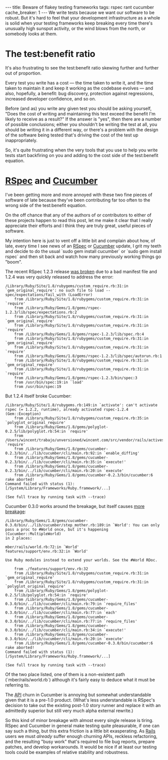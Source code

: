 ---
title: Beware of flakey testing frameworks
tags: rspec rant cucumber
cache_breaker: 1
---
We write tests because we want our software to be robust. But it's hard to feel that your development infrastructure as a whole is solid when your testing frameworks keep breaking every time there's unusually high sunspot activity, or the wind blows from the north, or somebody looks at them.

= The test:benefit ratio =

It's also frustrating to see the test:benefit ratio skewing further and further out of proportion.

Every test you write has a cost &mdash; the time taken to write it, and the time taken to maintain it and keep it working as the codebase evolves &mdash; and also, hopefully, a benefit: bug discovery, protection against regressions, increased developer confidence, and so on.

Before (and as) you write any given test you should be asking yourself, "Does the cost of writing and maintaining this test exceed the benefit I'm likely to receive as a result?" If the answer is "yes", then there are a number of possible conclusions; either you shouldn't be writing the test at all, you should be writing it in a different way, or there's a problem with the design of the software being tested that's driving the cost of the test up inappropriately.

So, it's quite frustrating when the very tools that you use to help you write tests start backfiring on you and adding to the cost side of the test:benefit equation.

= [[RSpec]] and [[Cucumber]] =

I've been getting more and more annoyed with these two fine pieces of software of late because they've been contributing far too often to the wrong side of the test:benefit equation.

On the off chance that any of the authors of or contributors to either of these projects happen to read this post, let me make it clear that I really appreciate their efforts and I think they are truly great, useful pieces of software.

My intention here is just to vent off a little bit and complain about how, of late, every time I see news of an [[RSpec]] or [[Cucumber]] update, I grit my teeth and decide to do the usual `sudo gem install cucumber` or `sudo gem install rspec` and then sit back and watch how many previously working things go "boom".

The recent RSpec 1.2.3 release [https://rspec.lighthouseapp.com/projects/5645/tickets/788 was broken] due to a bad manifest file and 1.2.4 was very quickly released to address the error:

<pre>/Library/Ruby/Site/1.8/rubygems/custom_require.rb:31:in `gem_original_require': no such file to load -- spec/expectations/fail_with (LoadError)
	from /Library/Ruby/Site/1.8/rubygems/custom_require.rb:31:in `require'
	from /Library/Ruby/Gems/1.8/gems/rspec-1.2.3/lib/spec/expectations.rb:2
	from /Library/Ruby/Site/1.8/rubygems/custom_require.rb:31:in `gem_original_require'
	from /Library/Ruby/Site/1.8/rubygems/custom_require.rb:31:in `require'
	from /Library/Ruby/Gems/1.8/gems/rspec-1.2.3/lib/spec.rb:4
	from /Library/Ruby/Site/1.8/rubygems/custom_require.rb:31:in `gem_original_require'
	from /Library/Ruby/Site/1.8/rubygems/custom_require.rb:31:in `require'
	from /Library/Ruby/Gems/1.8/gems/rspec-1.2.3/lib/spec/autorun.rb:1
	from /Library/Ruby/Site/1.8/rubygems/custom_require.rb:31:in `gem_original_require'
	from /Library/Ruby/Site/1.8/rubygems/custom_require.rb:31:in `require'
	from /Library/Ruby/Gems/1.8/gems/rspec-1.2.3/bin/spec:3
	from /usr/bin/spec:19:in `load'
	from /usr/bin/spec:19</pre>

But 1.2.4 itself broke Cucumber:

<pre>/Library/Ruby/Site/1.8/rubygems.rb:149:in `activate': can't activate rspec (= 1.2.2, runtime), already activated rspec-1.2.4 (Gem::Exception)
	from /Library/Ruby/Site/1.8/rubygems/custom_require.rb:35:in `polyglot_original_require'
	from /Library/Ruby/Gems/1.8/gems/polyglot-0.2.5/lib/polyglot.rb:54:in `require'
	from /Users/wincent/trabajo/unversioned/wincent.com/src/vendor/rails/activesupport/lib/active_support/dependencies.rb:158:in `require'
	from /Library/Ruby/Gems/1.8/gems/cucumber-0.2.3/bin/../lib/cucumber/cli/main.rb:92:in `enable_diffing'
	from /Library/Ruby/Gems/1.8/gems/cucumber-0.2.3/bin/../lib/cucumber/cli/main.rb:35:in `execute!'
	from /Library/Ruby/Gems/1.8/gems/cucumber-0.2.3/bin/../lib/cucumber/cli/main.rb:20:in `execute'
	from /Library/Ruby/Gems/1.8/gems/cucumber-0.2.3/bin/cucumber:6
rake aborted!
Command failed with status (1): [/System/Library/Frameworks/Ruby.framework/...]

(See full trace by running task with --trace)</pre>

Cucumber 0.3.0 works around the breakage, but itself causes [https://rspec.lighthouseapp.com/projects/16211/tickets/291 more breakage]:

<pre>/Library/Ruby/Gems/1.8/gems/cucumber-0.3.0/bin/../lib/cucumber/step_mother.rb:189:in `World': You can only pass a proc to #World once, but it's happening (Cucumber::MultipleWorld)
in 2 places:

mber/rails/world.rb:72:in `World'
features/support/env.rb:32:in `World'

Use Ruby modules instead to extend your worlds. See the #World RDoc.

	from ./features/support/env.rb:32
	from /Library/Ruby/Site/1.8/rubygems/custom_require.rb:31:in `gem_original_require'
	from /Library/Ruby/Site/1.8/rubygems/custom_require.rb:31:in `polyglot_original_require'
	from /Library/Ruby/Gems/1.8/gems/polyglot-0.2.5/lib/polyglot.rb:54:in `require'
	from /Library/Ruby/Gems/1.8/gems/cucumber-0.3.0/bin/../lib/cucumber/cli/main.rb:79:in `require_files'
	from /Library/Ruby/Gems/1.8/gems/cucumber-0.3.0/bin/../lib/cucumber/cli/main.rb:77:in `each'
	from /Library/Ruby/Gems/1.8/gems/cucumber-0.3.0/bin/../lib/cucumber/cli/main.rb:77:in `require_files'
	from /Library/Ruby/Gems/1.8/gems/cucumber-0.3.0/bin/../lib/cucumber/cli/main.rb:34:in `execute!'
	from /Library/Ruby/Gems/1.8/gems/cucumber-0.3.0/bin/../lib/cucumber/cli/main.rb:20:in `execute'
	from /Library/Ruby/Gems/1.8/gems/cucumber-0.3.0/bin/cucumber:6
rake aborted!
Command failed with status (1): [/System/Library/Frameworks/Ruby.framework/...]

(See full trace by running task with --trace)</pre>

Of the two place listed, one of them is a non-existent path (`mber/rails/world.rb`) although it's fairly easy to deduce what it must be referring to.

The [[API]] churn in Cucumber is annoying but somewhat understandable given that it is a pre-1.0 product. (What's less understandable is RSpec's decision to take out the existing post-1.0 story runner and replace it with an admittedly superior but still very much alpha external rewrite.)

So this kind of minor breakage with almost every single release is tiring. RSpec and Cucumber in general make testing quite pleasurable, if one can say such a thing, but this extra friction is a little bit exasperating. As [[Rails]] users we must ''already'' suffer enough churning APIs, reckless refactoring, and the resulting "busy work" that's required to file bug reports, prepare patches, and develop workarounds. It would be nice if at least our testing tools could be examples of relative stability and robustness.
